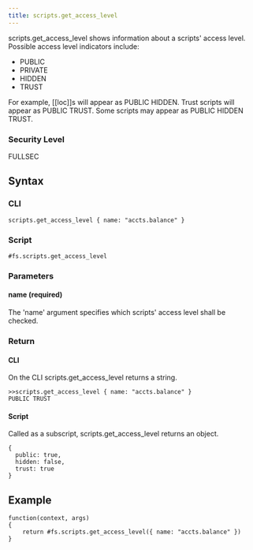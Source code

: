 ```yaml
---
title: scripts.get_access_level
---
```


scripts.get_access_level shows information about a scripts' access level. Possible access level indicators include:

- PUBLIC
- PRIVATE
- HIDDEN
- TRUST

For example, [[loc]]s will appear as PUBLIC HIDDEN. Trust scripts will appear as PUBLIC TRUST. Some scripts may appear as PUBLIC HIDDEN TRUST.

### Security Level

FULLSEC

## Syntax

### CLI

```
scripts.get_access_level { name: "accts.balance" }
```

### Script

```
#fs.scripts.get_access_level
```

### Parameters

#### name (required)

The 'name' argument specifies which scripts' access level shall be checked.

### Return

#### CLI

On the CLI scripts.get_access_level returns a string.

```
>>scripts.get_access_level { name: "accts.balance" }
PUBLIC TRUST
```

#### Script

Called as a subscript, scripts.get_access_level returns an object.

```
{
  public: true,
  hidden: false,
  trust: true
}
```

## Example

```
function(context, args)
{
	return #fs.scripts.get_access_level({ name: "accts.balance" })
}
```
